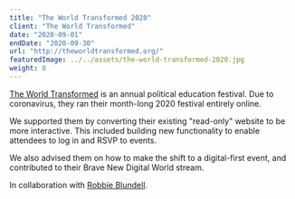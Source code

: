 ```yaml
---
title: "The World Transformed 2020"
client: "The World Transformed"
date: "2020-09-01"
endDate: "2020-09-30"
url: "http://theworldtransformed.org/"
featuredImage: ../../assets/the-world-transformed-2020.jpg
weight: 8
---
```


[The World Transformed](https://theworldtransformed.org/) is an annual political education festival. Due to coronavirus, they ran their month-long 2020 festival entirely online.

We supported them by converting their existing "read-only" website to be more interactive. This included building new functionality to enable attendees to log in and RSVP to events. 

We also advised them on how to make the shift to a digital-first event, and contributed to their Brave New Digital World stream.

In collaboration with [Robbie Blundell](http://r-b.site/).